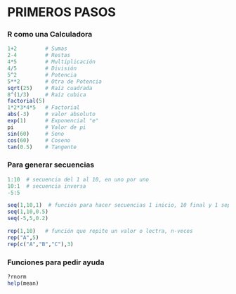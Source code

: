 
PRIMEROS PASOS
=================================


### R como una Calculadora  

```r
1+2         # Sumas
2-4         # Restas
4*5         # Multiplicación
4/5         # División
5^2         # Potencia
5**2        # Otra de Potencia
sqrt(25)    # Raíz cuadrada
8^(1/3)     # Raíz cubica
factorial(5)
1*2*3*4*5   # Factorial
abs(-3)     # valor absoluto
exp(1)      # Exponencial "e"
pi          # Valor de pi 
sin(60)     # Seno
cos(60)     # Coseno
tan(0.5)    # Tangente
```
  
### Para generar secuencias  
  
```r
1:10  # secuencia del 1 al 10, en uno por uno
10:1  # secuencia inversa
-5:5

seq(1,10,1)  # función para hacer secuencias 1 inicio, 10 final y 1 separación.
seq(1,10,0.5)
seq(-5,5,0.2)

rep(1,10)   # función que repite un valor o lectra, n-veces
rep("A",5)
rep(c("A","B","C"),3)
```

### Funciones para pedir ayuda
  
```r
?rnorm
help(mean)
```

